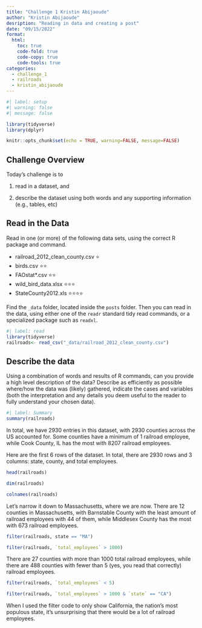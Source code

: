 ```yaml
---
title: "Challenge 1 Kristin Abijaoude"
author: "Kristin Abijaoude"
desription: "Reading in data and creating a post"
date: "09/15/2022"
format:
  html:
    toc: true
    code-fold: true
    code-copy: true
    code-tools: true
categories:
  - challenge_1
  - railroads
  - kristin_abijaoude
---
```


```r
#| label: setup
#| warning: false
#| message: false

library(tidyverse)
library(dplyr)

knitr::opts_chunk$set(echo = TRUE, warning=FALSE, message=FALSE)
```

## Challenge Overview

Today's challenge is to

1)  read in a dataset, and

2)  describe the dataset using both words and any supporting information (e.g., tables, etc)

## Read in the Data

Read in one (or more) of the following data sets, using the correct R package and command.

-   railroad_2012_clean_county.csv ⭐
-   birds.csv ⭐⭐
-   FAOstat\*.csv ⭐⭐
-   wild_bird_data.xlsx ⭐⭐⭐
-   StateCounty2012.xls ⭐⭐⭐⭐

Find the `_data` folder, located inside the `posts` folder. Then you can read in the data, using either one of the `readr` standard tidy read commands, or a specialized package such as `readxl`.

```r
#| label: read
library(tidyverse)
railroads<- read_csv("_data/railroad_2012_clean_county.csv")
```

## Describe the data

Using a combination of words and results of R commands, can you provide a high level description of the data? Describe as efficiently as possible where/how the data was (likely) gathered, indicate the cases and variables (both the interpretation and any details you deem useful to the reader to fully understand your chosen data).

```r
#| label: Summary
summary(railroads)
```

In total, we have 2930 entries in this dataset, with 2930 counties across the US accounted for. Some counties have a minimum of 1 railroad employee, while Cook County, IL has the most with 8207 railroad employees.

Here are the first 6 rows of the dataset. In total, there are 2930 rows and 3 columns: state, county, and total employees.

```r
head(railroads)
```

```r
dim(railroads)
```

```r
colnames(railroads)
```

Let's narrow it down to Massachusetts, where we are now. There are 12 counties in Massachusetts, with Barnstable County with the least amount of railroad employees with 44 of them, while Middlesex County has the most with 673 railroad employees.

```r
filter(railroads, state == "MA")
```

```r
filter(railroads, `total_employees` > 1000)
```

There are 27 counties with more than 1000 total railroad employees, while there are 488 counties with fewer than 5 (yes, you read that correctly) railroad employees.

```r
filter(railroads, `total_employees` < 5)
```

```r
filter(railroads, `total_employees` > 1000 & `state` == "CA")
```

When I used the filter code to only show California, the nation's most populous state, it's unsurprising that there would be a lot of railroad employees.
